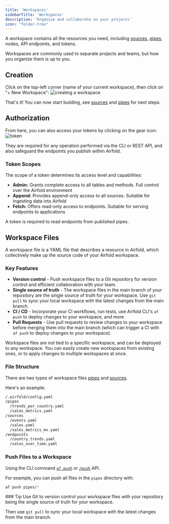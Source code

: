 ```yaml
---
title: 'Workspaces'
sidebarTitle: 'Workspaces'
description: 'Organize and collaborate on your projects'
icon: "folder-tree"
---
```


A workspace contains all the resources you need, including [sources](/workspace/sources), [pipes](/workspace/pipes), nodes, API endpoints, and tokens.

Workspaces are commonly used to separate projects and teams, but how you organize them is up to you.

## Creation
Click on the top-left corner (name of your current workspace), then click on <br />
"+ New Workspace":
![creating a workspace](/images/create_workspace_zoomed.png)

That's it! You can now start building, see [sources](/workspace/sources) and [pipes](/workspace/pipes) for next steps.

## Authorization
From here, you can also access your tokens by clicking on the gear icon:
![token](/images/token.png)

They are required for any operation performed via the CLI or REST API, and also safeguard the endpoints you publish within Airfold.

### Token Scopes
The scope of a token determines its access level and capabilities:

- **Admin:** Grants complete access to all tables and methods. Full control over the Airfold environment
- **Append:** Provides append-only access to all sources. Suitable for ingesting data into Airfold
- **Fetch:** Offers read-only access to endpoints. Suitable for serving endpoints to applications

A token is required to read endpoints from published pipes.


## Workspace Files
A workspace file is a YAML file that describes a resource in Airfold, which collectively make up the source code of your Airfold workspace.

### Key Features

- **Version control** - Push workspace files to a Git repository for version control and efficient collaboration with your team.
- **Single source of truth** - The workspace files in the main branch of your repository are the single source of truth for your workspace. Use `git pull` to sync your local workspace with the latest changes from the main branch.
- **CI / CD** - Incorporate your CI workflows, run tests, use Airfold CLI's `af push` to deploy changes to your workspace, and more.
- **Pull Requests** - Use pull requests to review changes to your workspace before merging them into the main branch (which can trigger a CI with `af push` to deploy changes to your workspace).

Workspace files are not tied to a specific workspace, and can be deployed to any workspace. You can easily create new workspaces from existing ones, or to apply changes to multiple workspaces at once.

### File Structure
There are two types of workspace files [pipes](/workspace/pipes) and [sources](/workspace/sources).

Here's an example:
```bash
/.airfold/config.yaml
/pipes
  /trends_per_country.yaml
  /sales_metrics.yaml
/sources
  /events.yaml
  /sales.yaml
  /sales_metrics_mv.yaml
/endpoints
  /country_trends.yaml
  /sales_over_time.yaml
```

### Push Files to a Workspace
Using the CLI command [`af push`](/reference/cli) or [`/push`](/api-reference/workspace/push) API.<br />

For example, you can push all files in the `pipes` directory with:
```bash
af push pipes/*
```

<Tip>
### Tip
Use Git to version control your workspace files with your repository being the single source of truth for your workspace.

Then use `git pull` to sync your local workspace with the latest changes from the main branch.
</Tip>
